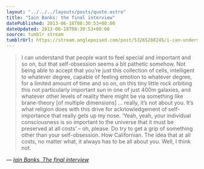 ```yaml
---
layout: "../../../layouts/posts/quote.astro"
title: "Iain Banks: the final interview"
datePublished: 2013-06-18T08:30:53+00:00
dateUpdated: 2013-06-18T08:30:53+00:00
source: tumblr stream
tumblrUrl: https://stream.anglepoised.com/post/53265288245/i-can-understand-that-people-want-to-feel-special
---
```


> I can understand that people want to feel special and important and so on, but that self-obsession seems a bit pathetic somehow. Not being able to accept that you&rsquo;re just this collection of cells, intelligent to whatever degree, capable of feeling emotion to whatever degree, for a limited amount of time and so on, on this tiny little rock orbiting this not particularly important sun in one of just 400m galaxies, and whatever other levels of reality there might be via something like brane-theory [of multiple dimensions] … really, it&rsquo;s not about you. It&rsquo;s what religion does with this drive for acknowledgement of self-importance that really gets up my nose. &lsquo;Yeah, yeah, your individual consciousness is so important to the universe that it must be preserved at all costs&rsquo; – oh, please. Do try to get a grip of something other than your self-obsession. How Californian. The idea that at all costs, no matter what, it always has to be all about you. Well, I think not.

— <cite>[Iain Banks, _The final interview_](https://www.theguardian.com/books/2013/jun/15/iain-banks-the-final-interview)</cite>
